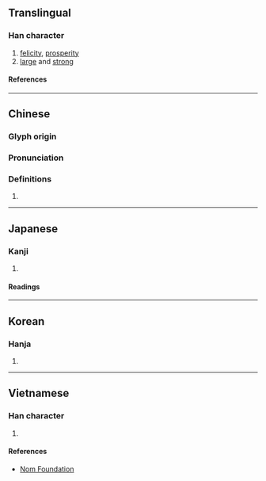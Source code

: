 {{character info}}
==Translingual==

===Han character===
{{Han char|rn=30|rad=口|as=11|sn=14|four=47647|canj=JRRSE|ids=⿰古叚}}

# [[felicity]], [[prosperity]]
# [[large]] and [[strong]]

====References====
{{Han ref|kx=0205.210|dkj=04190|dj=0428.150|hdz=10674.050|uh=560F}}

----

==Chinese==
{{zh-forms}}

===Glyph origin===
{{Han etym}}

===Pronunciation===
{{zh-pron
|m=gǔ,jiǎ
|c=gaa2,gu2
|mn=kó͘
|mc=y
|oc=y
|ma=
|cat=n,a
}}

===Definitions===
{{zh-hanzi}}

# {{rfdef|zh}}

----

==Japanese==

===Kanji===
{{ja-kanji|grade=|rs=口11}}

# {{rfdef|ja|sort=口11}}

====Readings====
{{ja-readings
|on=か, け
|kun=さいわい
}}

----

==Korean==

===Hanja===
{{ko-hanja|hangeul=[[하]], [[가]]|rv=ha, ga|mr=ha, ka}}

# {{rfdef|ko|sort=口11}}

----

==Vietnamese==

===Han character===
{{vi-readings|rs=口11|reading=hỗ}}

# {{rfdef|vi|sort=口11}}

====References====
* [http://nomfoundation.org/common/nom_details.php?codepoint=560f Nom Foundation]